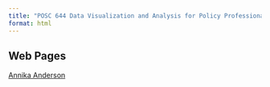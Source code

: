 ```yaml
---
title: "POSC 644 Data Visualization and Analysis for Policy Professionals"
format: html
---
```




## Web Pages

[Annika Anderson](/Websites/Annika/LandingPage.html)